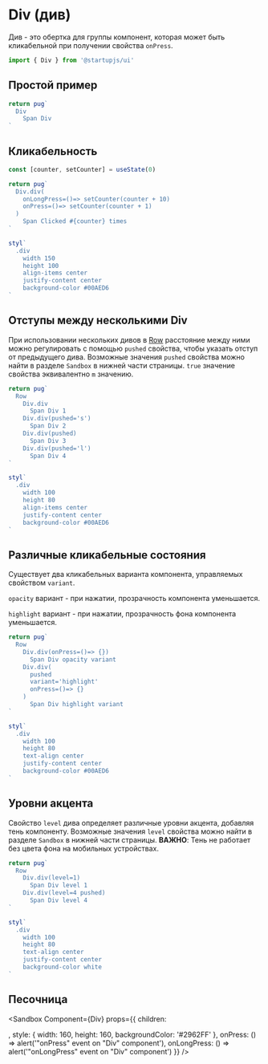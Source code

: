 
# Div (див)

Див - это обертка для группы компонент, которая может быть кликабельной при получении свойства `onPress`.

```jsx
import { Div } from '@startupjs/ui'
```

## Простой пример
```jsx example
return pug`
  Div
    Span Div
`
```

## Кликабельность

```jsx example
const [counter, setCounter] = useState(0)

return pug`
  Div.div(
    onLongPress=()=> setCounter(counter + 10)
    onPress=()=> setCounter(counter + 1)
  )
    Span Clicked #{counter} times
`

styl`
  .div
    width 150
    height 100
    align-items center
    justify-content center
    background-color #00AED6
`
```

## Отступы между несколькими Div

При использовании нескольких дивов в [Row](/docs/components/Row) расстояние между ними можно регулировать с помощью `pushed` свойства, чтобы указать отступ от предыдущего дива. Возможные значения `pushed` свойства можно найти в разделе `Sandbox` в нижней части страницы. `true` значение свойства эквивалентно `m` значению.

```jsx example
return pug`
  Row
    Div.div
      Span Div 1
    Div.div(pushed='s')
      Span Div 2
    Div.div(pushed)
      Span Div 3
    Div.div(pushed='l')
      Span Div 4
`

styl`
  .div
    width 100
    height 80
    align-items center
    justify-content center
    background-color #00AED6
`
```

## Различные кликабельные состояния

Существует два кликабельных варианта компонента, управляемых свойством `variant`.

`opacity` вариант - при нажатии, прозрачность компонента уменьшается.

`highlight` вариант - при нажатии, прозрачность фона компонента уменьшается.

```jsx example
return pug`
  Row
    Div.div(onPress=()=> {})
      Span Div opacity variant
    Div.div(
      pushed
      variant='highlight'
      onPress=()=> {}
    )
      Span Div highlight variant
`

styl`
  .div
    width 100
    height 80
    text-align center
    justify-content center
    background-color #00AED6
`
```

## Уровни акцента

Свойство `level` дива определяет различные уровни акцента, добавляя тень компоненту. Возможные значения `level` свойства можно найти в разделе `Sandbox` в нижней части страницы.
**ВАЖНО**: Тень не работает без цвета фона на мобильных устройствах.

```jsx example
return pug`
  Row
    Div.div(level=1)
      Span Div level 1
    Div.div(level=4 pushed)
      Span Div level 4
`

styl`
  .div
    width 100
    height 80
    text-align center
    justify-content center
    background-color white
`
```

## Песочница

<Sandbox
  Component={Div}
  props={{
    children: <Div styleName='child' />,
    style: { width: 160, height: 160, backgroundColor: '#2962FF' },
    onPress: () => alert('"onPress" event on "Div" component'),
    onLongPress: () => alert('"onLongPress" event on "Div" component')
  }}
/>
